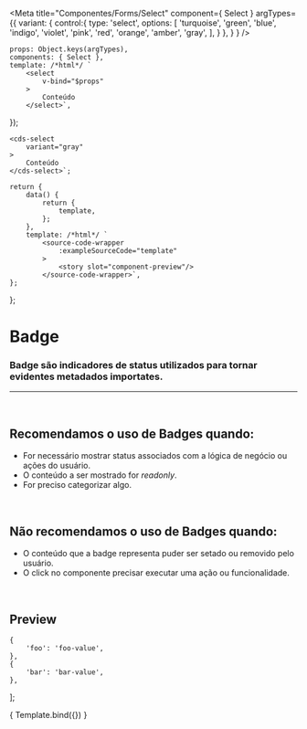 
<Meta
	title="Componentes/Forms/Select"
	component={ Select }
	argTypes={{
		variant: {
			control:{
				type: 'select',
				options: [
					'turquoise',
					'green',
					'blue',
					'indigo',
					'violet',
					'pink',
					'red',
					'orange',
					'amber',
					'gray',
				],
			}
		},
	}
}
/>

	props: Object.keys(argTypes),
	components: { Select },
	template: /*html*/ `
		<select
			v-bind="$props" 
		>
			Conteúdo
		</select>`,
});

	<cds-select 
		variant="gray"
	>
		Conteúdo
	</cds-select>`;

	return {
		data() {
			return {
				template,
			};
		},
		template: /*html*/ `
			<source-code-wrapper
				:exampleSourceCode="template"
			>
				<story slot="component-preview"/>
			</source-code-wrapper>`,
	};
};

# Badge

### Badge são indicadores de status utilizados para tornar evidentes metadados importates.
---
<br />

## Recomendamos o uso de Badges quando:
- For necessário mostrar status associados com a lógica de negócio ou ações do usuário.
- O conteúdo a ser mostrado for *readonly*.
- For preciso categorizar algo.


<br />

## Não recomendamos o uso de Badges quando:
- O conteúdo que a badge representa puder ser setado ou removido pelo usuário.
- O click no componente precisar executar uma ação ou funcionalidade.

<br />

## Preview

	{
		'foo': 'foo-value',
	},
	{
		'bar': 'bar-value',
	},
];


<Canvas>
	<Story
		name="Select"
		decorators={[docsDecorator]}
		args={{
			options,
			label: 'Título',
		}}
	>
		{ Template.bind({}) }
	</Story>
</Canvas>

<ArgsTable story="Select" />
